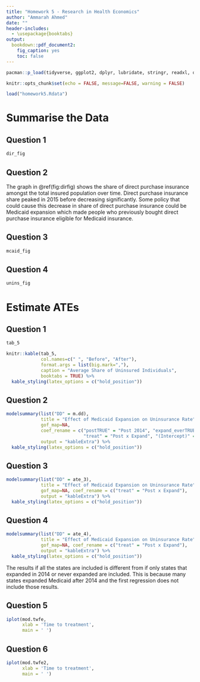 ```yaml
---
title: "Homework 5 - Research in Health Economics"
author: "Ammarah Ahmed"
date: ""
header-includes:
  - \usepackage{booktabs}
output: 
  bookdown::pdf_document2:
    fig_caption: yes
    toc: false
---
```

```r
pacman::p_load(tidyverse, ggplot2, dplyr, lubridate, stringr, readxl, data.table, gdata, modelsummary, fixest, kableExtra)
```

```r
knitr::opts_chunk$set(echo = FALSE, message=FALSE, warning = FALSE)
```

```r
load("homework5.Rdata")
```

# Summarise the Data

## Question 1

```r
dir_fig
```

## Question 2 

The graph in \@ref(fig:dirfig) shows the share of direct purchase insurance amongst the total insured population over time. Direct purchase insurance share peaked in 2015 before decreasing significantly. Some policy that could cause this decrease in share of direct purchase insurance could be Medicaid expansion which made people who previously bought direct purchase insurance eligible for Medicaid insurance. 

\newpage 

## Question 3

```r
mcaid_fig
```

\newpage 

## Question 4
```r
unins_fig
```

\newpage
# Estimate ATEs

## Question 1

```r
tab_5
```

```r
knitr::kable(tab_5, 
             col.names=c(" ", "Before", "After"),
             format.args = list(big.mark=","), 
             caption = "Average Share of Uninsured Individuals",
             booktabs = TRUE) %>%
  kable_styling(latex_options = c("hold_position"))
```

## Question 2

```r
modelsummary(list("DD" = m.dd),
             title = "Effect of Medicaid Expansion on Uninsurance Rate",
             gof_map=NA,
             coef_rename = c("postTRUE" = "Post 2014", "expand_everTRUE" = "Expand", 
                             "treat" = "Post x Expand", "(Intercept)" = "Intercept"),
             output = "kableExtra") %>%
  kable_styling(latex_options = c("hold_position"))
```

## Question 3

```r
modelsummary(list("DD" = ate_3),
             title = "Effect of Medicaid Expansion on Uninsurance Rate",
             gof_map=NA, coef_rename = c("treat" = "Post x Expand"),
             output = "kableExtra") %>%
  kable_styling(latex_options = c("hold_position"))
```

\newpage 
## Question 4

```r
modelsummary(list("DD" = ate_4),
             title = "Effect of Medicaid Expansion on Uninsurance Rate",
             gof_map=NA, coef_rename = c("treat" = "Post x Expand"),
             output = "kableExtra") %>%
  kable_styling(latex_options = c("hold_position"))
```

The results if all the states are included is different from if only states that expanded in 2014 or never expanded are included. This is because many states expanded Medicaid after 2014 and the first regression does not include those results.

\newpage 
## Question 5

```r
iplot(mod.twfe, 
      xlab = 'Time to treatment',
      main = ' ')
```

\newpage 
## Question 6

```r
iplot(mod.twfe2, 
      xlab = 'Time to treatment',
      main = ' ')
```



